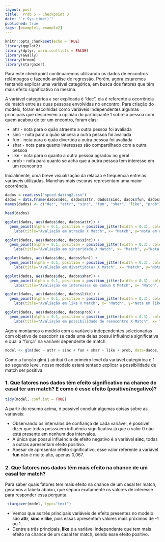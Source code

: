 ```yaml
---
layout: post
title:  Prob 5 - Checkpoint 3
date: "`r Sys.time()`"
published: true
tags: [example1, example2]
---
```


```r
knitr::opts_chunk$set(echo = TRUE)
library(ggplot2)
library(dplyr, warn.conflicts = FALSE)
library(GGally)
library(broom)
library(stargazer)
```

Para este checkpoint continuaremos utilizando os dados de encontros relâmpagos e fazendo análise de regressão. Porém, agora estaremos tentando explicar uma variável categórica, em busca dos fatores que têm mais efeito significativo na mesma.

A variável categórica a ser explicada é "dec", ela é referente a ocorrência de match entre as duas pessoas envolvidas no encontro. Para criação do modelo, foram escolhidas como variáveis independentes algumas principais que descrevem a opinião do participante 1 sobre a pessoa com quem acabou de ter um encontro, foram elas:

* attr - nota para o quão atraente a outra pessoa foi avaliada
* sinc - nota para o quão sincera a outra pessoa foi avaliada
* fun - nota para o quão divertida a outra pessoa foi avaliada
* shar - nota para quanto interesses são compartilhado com a outra pessoa
* like - nota para o quanto a outra pessoa agradou no geral
* prob - nota para quanto se acha que a outra pessoa tem interesse em um reencontro

Inicialmente, uma breve visualização da relação e frequência entre as variáveis utilizadas. Manchas mais escuras representam uma maior ocorrência.

```r
dados = read.csv("speed-dating2.csv")
dados = data.frame(dados$dec, dados$attr, dados$sinc, dados$fun, dados$shar, dados$like, dados$prob)
names(dados) <- c("dec", "attr", "sinc", "fun", "shar", "like", "prob")

head(dados)

ggplot(dados, aes(dados$dec, dados$attr)) +
  geom_point(alpha = 0.1, position = position_jitter(width = 0.3), color="darkred") +
    labs(title="Avaliação em atração X Match", x= "Match", y="Nota em atração")

ggplot(dados, aes(dados$dec, dados$sinc)) +
  geom_point(alpha = 0.1, position = position_jitter(width = 0.3), color="darkblue") +
    labs(title="Avaliação em sinceridade X Match", x= "Match", y="Nota em sinceridade")

ggplot(dados, aes(dados$dec, dados$fun)) +
  geom_point(alpha = 0.1, position = position_jitter(width = 0.3), color="darkorange") +
    labs(title="Avaliação em divertido(a) X Match", x= "Match", y="Nota em divertido(a)")

ggplot(dados, aes(dados$dec, dados$shar)) +
  geom_point(alpha = 0.1, position = position_jitter(width = 0.3), color="darkgreen") +
    labs(title="Avaliação em interesses em comum X Match", x= "Match", y="Nota em interesses em comum")

ggplot(dados, aes(dados$dec, dados$like)) +
  geom_point(alpha = 0.1, position = position_jitter(width = 0.3), color="#66c2a4") +
    labs(title="Avaliação em like X Match", x= "Match", y="Nota em like")

ggplot(dados, aes(dados$dec, dados$prob)) +
  geom_point(alpha = 0.1, position = position_jitter(width = 0.3), color="purple4") +
    labs(title="Avaliação em possibilidade de reencontro X Match", x= "Match", y="Nota em possibilidade de reencontro")
```

Agora montamos o modelo com a variáveis independentes selecionadas com objetivo de descobrir se cada uma delas possui influência significativa e qual a "força" na variável dependente de match.

```r
model <- glm(dec ~ attr + sinc + fun + shar + like + prob, data=dados, family = 'binomial')
```

Como a função glm( ) atribui 0 ao primeiro level da variável categórica e 1 ao segundo level, nosso modelo estará tentado explicar a possibilidade de match ser positiva.

### 1. Que fatores nos dados têm efeito significativo na chance do casal ter um match? E como é esse efeito (positivo/negativo)?

```r
tidy(model, conf.int = TRUE)
```

A partir do resumo acima, é possível concluir algumas coisas sobre as variáveis:

* Observando os intervalos de confiança de cada variável, é possível dizer que todas posssuem influência significativa já que o valor 0 não está presente em nenhum dos intervalos.
* A única que possui influência de efeito negativo é a variável **sinc**, todas a outras apresentam efeito positivo.
* Apesar de apresentar efeito significativo, esse valor referente a variável **fun** não é muito alto, apenas 0,067.

### 2. Que fatores nos dados têm mais efeito na chance de um casal ter match?

Para saber quais fatores tem mais efeito na chance de um casal ter match, geramos a tabela abaixo, que separa exatamente os valores de interesse para responder essa pergunta.

```r
 stargazer(model, type="text")
```

* Vemos que as três principais variáveis de efeito presentes no modelo são **attr**, **sinc** e **like**, pois essas apresentam valores mais próximos de -1 ou 1.
* Dentre a três principais, **like** é a variável independente que tem mais efeito na chance de um casal ter match, sendo esse efeito positivo.

